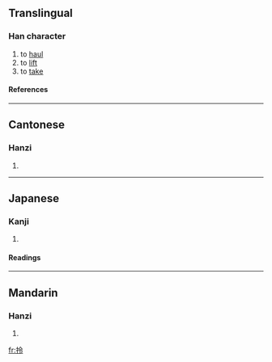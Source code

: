 ==Translingual==
===Han character===
{{Han char|rn=64|rad=手|as=05|sn=8|four=5803<sub>7</sub>|canj=手人戈戈 (QOII)}}
# to [[haul]]
# to [[lift]]
# to [[take]]
====References====
{{Han ref|kx=0425.080|dkj=11953|dj=0773.130|hdz=31855.050|uh=62CE|ud=25294|bh=A9F0|bd=43504}}
----
==Cantonese==
===Hanzi===
{{yue-hanzi|jyut=|y=ling1}}
# {{defn|Cantonese}}
----
==Japanese==
===Kanji===
{{ja-kanji|grade=|rs=手05}}
# {{defn|Japanese}} 
====Readings====
{{ja-readings|on=[[れい]] (rei), [[りょう]] (ryō)|kun=[[かける]] (kakeru)}}
----
==Mandarin==
===Hanzi===
{{cmn-hanzi|pin=[[jǔ]] ([[ju3]]), [[līng]] ([[ling1]])|wg=chü<sup>3</sup>, ling<sup>1</sup>}}
# {{defn|Mandarin}}

[[fr:拎]]